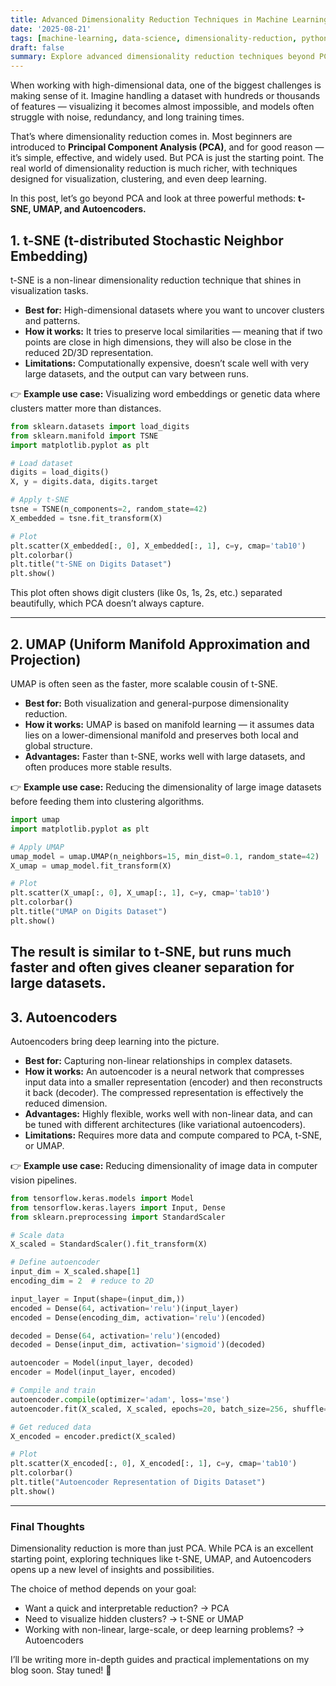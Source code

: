 ```yaml
---
title: Advanced Dimensionality Reduction Techniques in Machine Learning
date: '2025-08-21'
tags: [machine-learning, data-science, dimensionality-reduction, python]
draft: false
summary: Explore advanced dimensionality reduction techniques beyond PCA, including t-SNE, UMAP, and Autoencoders with practical Python examples.
---
```


When working with high-dimensional data, one of the biggest challenges is making sense of it. Imagine handling a dataset with hundreds or thousands of features — visualizing it becomes almost impossible, and models often struggle with noise, redundancy, and long training times.

That’s where dimensionality reduction comes in. Most beginners are introduced to **Principal Component Analysis (PCA)**, and for good reason — it’s simple, effective, and widely used. But PCA is just the starting point. The real world of dimensionality reduction is much richer, with techniques designed for visualization, clustering, and even deep learning.

In this post, let’s go beyond PCA and look at three powerful methods: **t-SNE, UMAP, and Autoencoders.**


## 1. t-SNE (t-distributed Stochastic Neighbor Embedding)
t-SNE is a non-linear dimensionality reduction technique that shines in visualization tasks.

- **Best for:** High-dimensional datasets where you want to uncover clusters and patterns.  
- **How it works:** It tries to preserve local similarities — meaning that if two points are close in high dimensions, they will also be close in the reduced 2D/3D representation.  
- **Limitations:** Computationally expensive, doesn’t scale well with very large datasets, and the output can vary between runs.  

👉 **Example use case:** Visualizing word embeddings or genetic data where clusters matter more than distances.

```python
from sklearn.datasets import load_digits
from sklearn.manifold import TSNE
import matplotlib.pyplot as plt

# Load dataset
digits = load_digits()
X, y = digits.data, digits.target

# Apply t-SNE
tsne = TSNE(n_components=2, random_state=42)
X_embedded = tsne.fit_transform(X)

# Plot
plt.scatter(X_embedded[:, 0], X_embedded[:, 1], c=y, cmap='tab10')
plt.colorbar()
plt.title("t-SNE on Digits Dataset")
plt.show()
```

This plot often shows digit clusters (like 0s, 1s, 2s, etc.) separated beautifully, which PCA doesn’t always capture.

---

## 2. UMAP (Uniform Manifold Approximation and Projection)
UMAP is often seen as the faster, more scalable cousin of t-SNE.

- **Best for:** Both visualization and general-purpose dimensionality reduction.
- **How it works:** UMAP is based on manifold learning — it assumes data lies on a lower-dimensional manifold and preserves both local and global structure.
- **Advantages:** Faster than t-SNE, works well with large datasets, and often produces more stable results.

👉 **Example use case:** Reducing the dimensionality of large image datasets before feeding them into clustering algorithms.

```python
import umap
import matplotlib.pyplot as plt

# Apply UMAP
umap_model = umap.UMAP(n_neighbors=15, min_dist=0.1, random_state=42)
X_umap = umap_model.fit_transform(X)

# Plot
plt.scatter(X_umap[:, 0], X_umap[:, 1], c=y, cmap='tab10')
plt.colorbar()
plt.title("UMAP on Digits Dataset")
plt.show()
```

The result is similar to t-SNE, but runs much faster and often gives cleaner separation for large datasets.
---
## 3. Autoencoders
Autoencoders bring deep learning into the picture.

- **Best for:** Capturing non-linear relationships in complex datasets.
- **How it works:** An autoencoder is a neural network that compresses input data into a smaller representation (encoder) and then reconstructs it back (decoder). The compressed representation is effectively the reduced dimension.
- **Advantages:** Highly flexible, works well with non-linear data, and can be tuned with different architectures (like variational autoencoders).
- **Limitations:** Requires more data and compute compared to PCA, t-SNE, or UMAP.

👉 **Example use case:** Reducing dimensionality of image data in computer vision pipelines.

```python
from tensorflow.keras.models import Model
from tensorflow.keras.layers import Input, Dense
from sklearn.preprocessing import StandardScaler

# Scale data
X_scaled = StandardScaler().fit_transform(X)

# Define autoencoder
input_dim = X_scaled.shape[1]
encoding_dim = 2  # reduce to 2D

input_layer = Input(shape=(input_dim,))
encoded = Dense(64, activation='relu')(input_layer)
encoded = Dense(encoding_dim, activation='relu')(encoded)

decoded = Dense(64, activation='relu')(encoded)
decoded = Dense(input_dim, activation='sigmoid')(decoded)

autoencoder = Model(input_layer, decoded)
encoder = Model(input_layer, encoded)

# Compile and train
autoencoder.compile(optimizer='adam', loss='mse')
autoencoder.fit(X_scaled, X_scaled, epochs=20, batch_size=256, shuffle=True)

# Get reduced data
X_encoded = encoder.predict(X_scaled)

# Plot
plt.scatter(X_encoded[:, 0], X_encoded[:, 1], c=y, cmap='tab10')
plt.colorbar()
plt.title("Autoencoder Representation of Digits Dataset")
plt.show()
```
---
### Final Thoughts
Dimensionality reduction is more than just PCA. While PCA is an excellent starting point, exploring techniques like t-SNE, UMAP, and Autoencoders opens up a new level of insights and possibilities.

The choice of method depends on your goal:

- Want a quick and interpretable reduction? → PCA
- Need to visualize hidden clusters? → t-SNE or UMAP
- Working with non-linear, large-scale, or deep learning problems? → Autoencoders

I’ll be writing more in-depth guides and practical implementations on my blog soon. Stay tuned! 🚀

